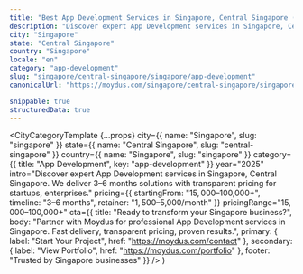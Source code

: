 ```yaml
---
title: "Best App Development Services in Singapore, Central Singapore (2025)"
description: "Discover expert App Development services in Singapore, Central Singapore. 3–6 months delivery, $15,000–$100,000+ investment. Local market expertise + modern solutions."
city: "Singapore"
state: "Central Singapore"
country: "Singapore"
locale: "en"
category: "app-development"
slug: "singapore/central-singapore/singapore/app-development"
canonicalUrl: "https://moydus.com/singapore/central-singapore/singapore/app-development"

snippable: true
structuredData: true
---
```



  <CityCategoryTemplate
    {...props}
    city={{ name: "Singapore", slug: "singapore" }}
    state={{ name: "Central Singapore", slug: "central-singapore" }}
    country={{ name: "Singapore", slug: "singapore" }}
    category={{ title: "App Development", key: "app-development" }}
    year="2025"
    intro="Discover expert App Development services in Singapore, Central Singapore. We deliver 3–6 months solutions with transparent pricing for startups, enterprises."
    pricing={{
      startingFrom: "$15,000–$100,000+",
      timeline: "3–6 months",
      retainer: "$1,500–$5,000/month"
    }}
    pricingRange="$15,000–$100,000+"
    cta={{
      title: "Ready to transform your Singapore business?",
      body: "Partner with Moydus for professional App Development services in Singapore. Fast delivery, transparent pricing, proven results.",
      primary: { label: "Start Your Project", href: "https://moydus.com/contact" },
      secondary: { label: "View Portfolio", href: "https://moydus.com/portfolio" },
      footer: "Trusted by Singapore businesses"
    }}
  />
)
